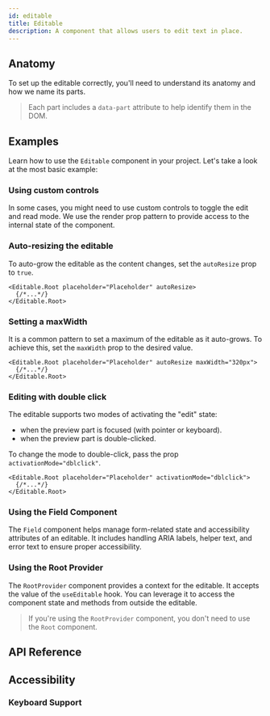 ```yaml
---
id: editable
title: Editable
description: A component that allows users to edit text in place.
---
```


<ComponentPreview id="Editable" />

## Anatomy

To set up the editable correctly, you'll need to understand its anatomy and how we name its parts.

> Each part includes a `data-part` attribute to help identify them in the DOM.

<Anatomy id="editable" />

## Examples

Learn how to use the `Editable` component in your project. Let's take a look at the most basic example:

<Example id="basic" />

### Using custom controls

In some cases, you might need to use custom controls to toggle the edit and read mode. We use the render prop pattern to
provide access to the internal state of the component.

<Example id="custom-controls" />

### Auto-resizing the editable

To auto-grow the editable as the content changes, set the `autoResize` prop to `true`.

```tsx
<Editable.Root placeholder="Placeholder" autoResize>
  {/*...*/}
</Editable.Root>
```

### Setting a maxWidth

It is a common pattern to set a maximum of the editable as it auto-grows. To achieve this, set the `maxWidth` prop to
the desired value.

```tsx
<Editable.Root placeholder="Placeholder" autoResize maxWidth="320px">
  {/*...*/}
</Editable.Root>
```

### Editing with double click

The editable supports two modes of activating the "edit" state:

- when the preview part is focused (with pointer or keyboard).
- when the preview part is double-clicked.

To change the mode to double-click, pass the prop `activationMode="dblclick"`.

```tsx
<Editable.Root placeholder="Placeholder" activationMode="dblclick">
  {/*...*/}
</Editable.Root>
```

### Using the Field Component

The `Field` component helps manage form-related state and accessibility attributes of an editable. It includes handling
ARIA labels, helper text, and error text to ensure proper accessibility.

<Example id="with-field" />

### Using the Root Provider

The `RootProvider` component provides a context for the editable. It accepts the value of the `useEditable` hook. You
can leverage it to access the component state and methods from outside the editable.

<Example id="root-provider" />

> If you're using the `RootProvider` component, you don't need to use the `Root` component.

## API Reference

<ComponentTypes id="editable" />

## Accessibility

### Keyboard Support

<KeyBindingsTable id="editable" />
